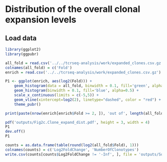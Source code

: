 # Distribution of the overall clonal expansion levels

## Load data

```r
library(ggplot2)
library(ggpubr)

all_fold = read.csv('../../tcrseq-analysis/work/expanded_clones.csv.gz.all_fold.gz', header = F)
colnames(all_fold) = c('Fold')
enrich = read.csv('../../tcrseq-analysis/work/expanded_clones.csv.gz')

P1 <- ggplot(enrich, aes(log2(Fold))) +
    geom_histogram(data = all_fold, binwidth = 0.1, fill='green', alpha=0.5) +
    geom_histogram(binwidth = 0.1, fill='blue', alpha=0.5) +
    scale_x_continuous(limits = c(-5,5)) +
    geom_vline(xintercept=log2(2), linetype="dashed", color = "red") +
    theme_pubr()

print(paste(nrow(enrich[enrich$Fold >= 2, ]), 'out of', length(all_fold$Fold)))

pdf('outputs/Fig2c.Clone_expand_dist.pdf', height = 3, width = 4)
P1
dev.off()
P1

counts = as.data.frame(table(round(log2(all_fold$Fold), 1)))
colnames(counts) = c('Log2FoldChange', 'NumberOfClonotypes')
write.csv(counts[counts$Log2FoldChange != '-Inf', ], file = 'outputs/SourceData.Fig2c.csv', row.names = F)
```


